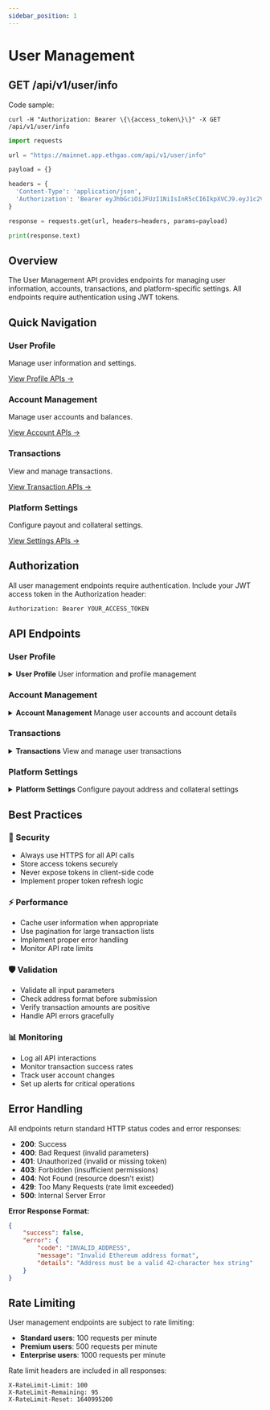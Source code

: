 ```yaml
---
sidebar_position: 1
---
```



# User Management

## GET /api/v1/user/info

Code sample:

```http
curl -H "Authorization: Bearer \{\{access_token\}\}" -X GET /api/v1/user/info
```

```python
import requests

url = "https://mainnet.app.ethgas.com/api/v1/user/info"

payload = {}

headers = {
  'Content-Type': 'application/json',
  'Authorization': 'Bearer eyJhbGciOiJFUzI1NiIsInR5cCI6IkpXVCJ9.eyJ1c2VyIjp7InVzZXJJZCI6MzEsImFkZHJlc3MiOiIweDVjODEyYzlhNjdlNjkwMGViMjBmM2YzMWQwZWNjZTUyM2Q2YTVjMDMiLCJyb2xlcyI6WyJST0xFX1VTRVIiXX0sImFjY2Vzc190eXBlIjoiYWNjZXNzX3Rva2VuIiwiaWF0IjoxNjk3NDQ5MTM0LCJleHAiOjE2OTc0NTI3MzR9.reUyFbhlJ6ZXSUypWiWeikaPQdbcRB_ZgB2k4NxcKbJS1K9J1GZnfXl9GrYOmS67L19gC-wfKqSPN4-7T3Xk0w'
}

response = requests.get(url, headers=headers, params=payload)

print(response.text)
```

## Overview

The User Management API provides endpoints for managing user information, accounts, transactions, and platform-specific settings. All endpoints require authentication using JWT tokens.

## Quick Navigation

<div className="row" style={{ marginBottom: '2rem' }}>
  <div className="col col--3">
    <div className="feature-card text--center" style={{ height: '100%', display: 'flex', flexDirection: 'column', justifyContent: 'space-between' }}>
      <div>
        <h3>User Profile</h3>
        <p>Manage user information and settings.</p>
      </div>
      <div style={{ marginTop: '1.5rem' }}>
        <a href="#user-profile" className="button button--outline button--sm">
          View Profile APIs →
        </a>
      </div>
    </div>
  </div>
  <div className="col col--3">
    <div className="feature-card text--center" style={{ height: '100%', display: 'flex', flexDirection: 'column', justifyContent: 'space-between' }}>
      <div>
        <h3>Account Management</h3>
        <p>Manage user accounts and balances.</p>
      </div>
      <div style={{ marginTop: '1.5rem' }}>
        <a href="#account-management" className="button button--outline button--sm">
          View Account APIs →
        </a>
      </div>
    </div>
  </div>
  <div className="col col--3">
    <div className="feature-card text--center" style={{ height: '100%', display: 'flex', flexDirection: 'column', justifyContent: 'space-between' }}>
      <div>
        <h3>Transactions</h3>
        <p>View and manage transactions.</p>
      </div>
      <div style={{ marginTop: '1.5rem' }}>
        <a href="#transactions" className="button button--outline button--sm">
          View Transaction APIs →
        </a>
      </div>
    </div>
  </div>
  <div className="col col--3">
    <div className="feature-card text--center" style={{ height: '100%', display: 'flex', flexDirection: 'column', justifyContent: 'space-between' }}>
      <div>
        <h3>Platform Settings</h3>
        <p>Configure payout and collateral settings.</p>
      </div>
      <div style={{ marginTop: '1.5rem' }}>
        <a href="#platform-settings" className="button button--outline button--sm">
          View Settings APIs →
        </a>
      </div>
    </div>
  </div>
</div>

## Authorization

All user management endpoints require authentication. Include your JWT access token in the Authorization header:

```bash
Authorization: Bearer YOUR_ACCESS_TOKEN
```

## API Endpoints

### User Profile

<details className="api-category" id="user-profile">
<summary className="api-category-header">
  <strong>User Profile</strong>
  <span className="api-category-desc">User information and profile management</span>
</summary>

### GET /v1/user/info

<details className="api-endpoint" id="get-v1userinfo">
<summary className="api-endpoint-header">
  <span className="api-method-get">**GET**</span> `/v1/user/info` - Get user information
</summary>

**Code Example:**
<Tabs>
<TabItem value="http" label="HTTP" default>

```bash
curl -H "Authorization: Bearer \{\{access_token\}\}" -X GET /v1/user/info

</TabItem>
<TabItem value="python" label="Python">

```python

url = "https://mainnet.app.ethgas.com/api/v1/user/info"

headers = {
    'Authorization': 'Bearer <your-access-token>',
    'Content-Type': 'application/json'
}

response = requests.get(url, headers=headers)
print(response.text)
```

</TabItem>
</Tabs>

**Request Parameters:**

No parameters required.

**Response Example:**

```json
{
    "success": true,
    "data": {
        "user": {
            "userId": 78,
            "address": "0xe61f536f031f77c854b21652ab0f4fbe7cf3196f",
            "status": 1,
            "userType": 1,
            "userClass": 1,
            "accounts": [
                {
                    "accountId": 242,
                    "userId": 78,
                    "type": 1,
                    "name": "Current",
                    "status": 1,
                    "updateDate": 1698127521000
                },
                {
                    "accountId": 243,
                    "userId": 78,
                    "type": 2,
                    "name": "Preconf",
                    "status": 1,
                    "updateDate": 1698127521000
                }
            ]
        }
    }
}
```

**Response Body:**

| Name | Type | Description |
|------|------|-------------|
| `user` | User | User information and details |
| └ `userId` | number | Unique user identifier |
| └ `address` | string | User's wallet address |
| └ `status` | number | User account status |
| └ `userType` | number | User type classification |
| └ `userClass` | number | User class classification |
| └ `accounts` | array | List of user accounts |

</details>

### POST /v1/user/update

<details className="api-endpoint" id="post-v1userupdate">
<summary className="api-endpoint-header">
  <span className="api-method-post">**POST**</span> `/v1/user/update` - Update user display name
</summary>

**Code Example:**
<Tabs>
<TabItem value="http" label="HTTP" default>

```bash
curl -H "Authorization: Bearer \{\{access_token\}\}" -X POST /v1/user/update?displayName=NewDisplayName

</TabItem>
<TabItem value="python" label="Python">

```python
import requests

url = "https://mainnet.app.ethgas.com/api/v1/user/update"

headers = {
    'Authorization': 'Bearer <your-access-token>',
    'Content-Type': 'application/json'
}

params = {
    'displayName': 'NewDisplayName'
}

response = requests.post(url, headers=headers, params=params)
print(response.text)
```

</TabItem>
</Tabs>

**Request Parameters:**

| Parameter | Required | Type | Description |
|-----------|----------|------|-------------|
| `displayName` | YES | string | New user display name |

**Response Example:**

```json
{
    "success": true,
    "data": {
        "message": "User updated successfully"
    }
}
```

**Response Body:**

| Name | Type | Description |
|------|------|-------------|
| `success` | boolean | Update operation status |
| `message` | string | Success message |

</details>

</details>

### Account Management

<details className="api-category" id="account-management">
<summary className="api-category-header">
  <strong>Account Management</strong>
  <span className="api-category-desc">Manage user accounts and account details</span>
</summary>

### GET /v1/user/accounts

<details className="api-endpoint" id="get-v1useraccounts">
<summary className="api-endpoint-header">
  <span className="api-method-get">**GET**</span> `/v1/user/accounts` - Get user accounts
</summary>

**Code Example:**
<Tabs>
<TabItem value="http" label="HTTP" default>

```bash
curl -H "Authorization: Bearer \{\{access_token\}\}" -X GET /v1/user/accounts

</TabItem>
<TabItem value="python" label="Python">

```python

url = "https://mainnet.app.ethgas.com/api/v1/user/accounts"

headers = {
    'Authorization': 'Bearer <your-access-token>',
    'Content-Type': 'application/json'
}

response = requests.get(url, headers=headers)
print(response.text)
```

</TabItem>
</Tabs>

**Request Parameters:**

No parameters required.

**Response Example:**

```json
{
    "success": true,
    "data": {
        "accounts": [
            {
                "accountId": 242,
                "userId": 78,
                "type": 1,
                "name": "Current",
                "status": 1,
                "updateDate": 1698127521000
            },
            {
                "accountId": 243,
                "userId": 78,
                "type": 2,
                "name": "Preconf",
                "status": 1,
                "updateDate": 1698127521000
            }
        ]
    }
}
```

**Response Body:**

| Name | Type | Description |
|------|------|-------------|
| `accounts` | array | List of user accounts |
| └ `accountId` | number | Unique account identifier |
| └ `userId` | number | User identifier |
| └ `type` | number | Account type (1: Current, 2: Preconf) |
| └ `name` | string | Account name |
| └ `status` | number | Account status |
| └ `updateDate` | number | Last update timestamp |

</details>

### GET /v1/user/account/\{accountId\}

<details className="api-endpoint" id="get-v1useraccount">
<summary className="api-endpoint-header">
  <span className="api-method-get">**GET**</span> <code>/v1/user/account/\{accountId\}</code> - Get account details
</summary>

**Code Example:**
<Tabs>
<TabItem value="http" label="HTTP" default>

```bash
curl -H "Authorization: Bearer \{\{access_token\}\}" -X GET /v1/user/account/242

</TabItem>
<TabItem value="python" label="Python">

```python
import requests

url = "https://mainnet.app.ethgas.com/api/v1/user/account/242"

headers = {
    'Authorization': 'Bearer <your-access-token>',
    'Content-Type': 'application/json'
}

response = requests.get(url, headers=headers)
print(response.text)
```

</TabItem>
</Tabs>

**Request Parameters:**

| Parameter | Required | Type | Description |
|-----------|----------|------|-------------|
| `accountId` | YES | string | Account identifier |

**Response Example:**

```json
{
    "success": true,
    "data": {
        "account": {
            "accountId": 242,
            "userId": 78,
            "type": 1,
            "name": "Current",
            "status": 1,
            "updateDate": 1698127521000
        }
    }
}
```

**Response Body:**

| Name | Type | Description |
|------|------|-------------|
| `account` | Account | Account details |
| └ `accountId` | number | Unique account identifier |
| └ `userId` | number | User identifier |
| └ `type` | number | Account type |
| └ `name` | string | Account name |
| └ `status` | number | Account status |
| └ `updateDate` | number | Last update timestamp |

</details>

### POST /v1/user/account/transfer/token

<details className="api-endpoint" id="post-v1useraccounttransfer">
<summary className="api-endpoint-header">
  <span className="api-method-post">**POST**</span> `/v1/user/account/transfer/token` - Transfer tokens between accounts
</summary>

**Code Example:**
<Tabs>
<TabItem value="http" label="HTTP" default>

```bash
curl -H "Authorization: Bearer \{\{access_token\}\}" -X POST /v1/user/account/transfer/token \
  -H "Content-Type: application/json" \
  -d '{
    "fromAccountId": 242,
    "toAccountId": 243,
    "tokenId": 1,
    "amount": "1000000000000000000"
  }'
```

</TabItem>
<TabItem value="python" label="Python">

```python
import requests

url = "https://mainnet.app.ethgas.com/api/v1/user/account/transfer/token"

headers = {
    'Authorization': 'Bearer <your-access-token>',
    'Content-Type': 'application/json'
}

data = {
    'fromAccountId': 242,
    'toAccountId': 243,
    'tokenId': 1,
    'amount': '1000000000000000000'
}

response = requests.post(url, headers=headers, json=data)
print(response.text)
```

</TabItem>
</Tabs>

**Request Parameters:**

| Parameter | Required | Type | Description |
|-----------|----------|------|-------------|
| `fromAccountId` | YES | number | Source account ID |
| `toAccountId` | YES | number | Destination account ID |
| `tokenId` | YES | number | Token identifier |
| `amount` | YES | string | Transfer amount (in wei) |

**Response Example:**

```json
{
    "success": true,
    "data": {
        "message": "Transfer completed successfully",
        "transactionId": "0x1234567890abcdef..."
    }
}
```

**Response Body:**

| Name | Type | Description |
|------|------|-------------|
| `success` | boolean | Transfer operation status |
| `message` | string | Success message |
| `transactionId` | string | Transaction identifier |

</details>

</details>

### Transactions

<details className="api-category" id="transactions">
<summary className="api-category-header">
  <strong>Transactions</strong>
  <span className="api-category-desc">View and manage user transactions</span>
</summary>

### GET /v1/user/account/\{accountId\}/txs

<details className="api-endpoint" id="get-v1useraccounttxs">
<summary className="api-endpoint-header">
  <span className="api-method-get">**GET**</span> <code>/v1/user/account/\{accountId\}/txs</code> - Get account transactions
</summary>

**Code Example:**
<Tabs>
<TabItem value="http" label="HTTP" default>

```bash
curl -H "Authorization: Bearer \{\{access_token\}\}" -X GET /v1/user/account/242/txs

</TabItem>
<TabItem value="python" label="Python">

```python

url = "https://mainnet.app.ethgas.com/api/v1/user/account/242/txs"

headers = {
    'Authorization': 'Bearer <your-access-token>',
    'Content-Type': 'application/json'
}

response = requests.get(url, headers=headers)
print(response.text)
```

</TabItem>
</Tabs>

**Request Parameters:**

| Parameter | Required | Type | Description |
|-----------|----------|------|-------------|
| `accountId` | YES | string | Account identifier |

**Response Example:**

```json
{
    "success": true,
    "data": {
        "transactions": [
            {
                "txId": "0x1234567890abcdef...",
                "accountId": 242,
                "type": "deposit",
                "amount": "1000000000000000000",
                "status": "confirmed",
                "timestamp": 1698127521000
            }
        ]
    }
}
```

**Response Body:**

| Name | Type | Description |
|------|------|-------------|
| `transactions` | array | List of account transactions |
| └ `txId` | string | Transaction hash |
| └ `accountId` | number | Account identifier |
| └ `type` | string | Transaction type |
| └ `amount` | string | Transaction amount |
| └ `status` | string | Transaction status |
| └ `timestamp` | number | Transaction timestamp |

</details>

### GET /v1/user/account/txs

<details className="api-endpoint" id="get-v1useraccountalltxs">
<summary className="api-endpoint-header">
  <span className="api-method-get">**GET**</span> `/v1/user/account/txs` - Get all user transactions
</summary>

**Code Example:**
<Tabs>
<TabItem value="http" label="HTTP" default>

```bash
curl -H "Authorization: Bearer \{\{access_token\}\}" -X GET /v1/user/account/txs

</TabItem>
<TabItem value="python" label="Python">

```python
import requests

url = "https://mainnet.app.ethgas.com/api/v1/user/account/txs"

headers = {
    'Authorization': 'Bearer <your-access-token>',
    'Content-Type': 'application/json'
}

response = requests.get(url, headers=headers)
print(response.text)
```

</TabItem>
</Tabs>

**Request Parameters:**

No parameters required.

**Response Example:**

```json
{
    "success": true,
    "data": {
        "transactions": [
            {
                "txId": "0x1234567890abcdef...",
                "accountId": 242,
                "type": "deposit",
                "amount": "1000000000000000000",
                "status": "confirmed",
                "timestamp": 1698127521000
            },
            {
                "txId": "0xabcdef1234567890...",
                "accountId": 243,
                "type": "withdrawal",
                "amount": "500000000000000000",
                "status": "pending",
                "timestamp": 1698127600000
            }
        ]
    }
}
```

**Response Body:**

| Name | Type | Description |
|------|------|-------------|
| `transactions` | array | List of all user transactions across all accounts |

</details>

</details>

### Platform Settings

<details className="api-category" id="platform-settings">
<summary className="api-category-header">
  <strong>Platform Settings</strong>
  <span className="api-category-desc">Configure payout address and collateral settings</span>
</summary>

### POST /v1/user/payoutAddress

<details className="api-endpoint" id="post-v1userpayoutaddress">
<summary className="api-endpoint-header">
  <span className="api-method-post">**POST**</span> `/v1/user/payoutAddress` - Update user payout address
</summary>

**Code Example:**
<Tabs>
<TabItem value="http" label="HTTP" default>

```bash
curl -H "Authorization: Bearer \{\{access_token\}\}" -X POST /v1/user/payoutAddress?payoutAddress=0x1234567890abcdef1234567890abcdef12345678

</TabItem>
<TabItem value="python" label="Python">

```python

url = "https://mainnet.app.ethgas.com/api/v1/user/payoutAddress"

headers = {
    'Authorization': 'Bearer <your-access-token>',
    'Content-Type': 'application/json'
}

params = {
    'payoutAddress': '0x1234567890abcdef1234567890abcdef12345678'
}

response = requests.post(url, headers=headers, params=params)
print(response.text)
```

</TabItem>
</Tabs>

**Request Parameters:**

| Parameter | Required | Type | Description |
|-----------|----------|------|-------------|
| `payoutAddress` | YES | string | User's payout address (must be valid Ethereum address) |

**Response Example:**

```json
{
    "success": true,
    "data": {
        "message": "Payout address updated successfully"
    }
}
```

**Response Body:**

| Name | Type | Description |
|------|------|-------------|
| `success` | boolean | Update operation status |
| `message` | string | Success message |

</details>

### POST /v1/user/collateralPerSlot

<details className="api-endpoint" id="post-v1usercollateralperslot">
<summary className="api-endpoint-header">
  <span className="api-method-post">**POST**</span> `/v1/user/collateralPerSlot` - Update user collateral per slot
</summary>

**Code Example:**
<Tabs>
<TabItem value="http" label="HTTP" default>

```bash
curl -H "Authorization: Bearer \{\{access_token\}\}" -X POST /v1/user/collateralPerSlot?collateralPerSlot=1000000000000000000

</TabItem>
<TabItem value="python" label="Python">

```python
import requests

url = "https://mainnet.app.ethgas.com/api/v1/user/collateralPerSlot"

headers = {
    'Authorization': 'Bearer <your-access-token>',
    'Content-Type': 'application/json'
}

params = {
    'collateralPerSlot': '1000000000000000000'
}

response = requests.post(url, headers=headers, params=params)
print(response.text)
```

</TabItem>
</Tabs>

**Request Parameters:**

| Parameter | Required | Type | Description |
|-----------|----------|------|-------------|
| `collateralPerSlot` | YES | string | Collateral amount per slot (in wei) |

**Response Example:**

```json
{
    "success": true,
    "data": {
        "message": "Collateral per slot updated successfully"
    }
}
```

**Response Body:**

| Name | Type | Description |
|------|------|-------------|
| `success` | boolean | Update operation status |
| `message` | string | Success message |

</details>

</details>

## Best Practices

<div className="row" style={{ marginTop: '2rem' }}>
  <div className="col col--6">
    <div className="feature-card">
      <h3>🔐 Security</h3>
      <ul>
        <li>Always use HTTPS for all API calls</li>
        <li>Store access tokens securely</li>
        <li>Never expose tokens in client-side code</li>
        <li>Implement proper token refresh logic</li>
      </ul>
    </div>
  </div>
  <div className="col col--6">
    <div className="feature-card">
      <h3>⚡ Performance</h3>
      <ul>
        <li>Cache user information when appropriate</li>
        <li>Use pagination for large transaction lists</li>
        <li>Implement proper error handling</li>
        <li>Monitor API rate limits</li>
      </ul>
    </div>
  </div>
</div>

<div className="row" style={{ marginTop: '1rem' }}>
  <div className="col col--6">
    <div className="feature-card">
      <h3>🛡️ Validation</h3>
      <ul>
        <li>Validate all input parameters</li>
        <li>Check address format before submission</li>
        <li>Verify transaction amounts are positive</li>
        <li>Handle API errors gracefully</li>
      </ul>
    </div>
  </div>
  <div className="col col--6">
    <div className="feature-card">
      <h3>📊 Monitoring</h3>
      <ul>
        <li>Log all API interactions</li>
        <li>Monitor transaction success rates</li>
        <li>Track user account changes</li>
        <li>Set up alerts for critical operations</li>
      </ul>
    </div>
  </div>
</div>

## Error Handling

All endpoints return standard HTTP status codes and error responses:

- **200**: Success
- **400**: Bad Request (invalid parameters)
- **401**: Unauthorized (invalid or missing token)
- **403**: Forbidden (insufficient permissions)
- **404**: Not Found (resource doesn't exist)
- **429**: Too Many Requests (rate limit exceeded)
- **500**: Internal Server Error

**Error Response Format:**

```json
{
    "success": false,
    "error": {
        "code": "INVALID_ADDRESS",
        "message": "Invalid Ethereum address format",
        "details": "Address must be a valid 42-character hex string"
    }
}
```

## Rate Limiting

User management endpoints are subject to rate limiting:

- **Standard users**: 100 requests per minute
- **Premium users**: 500 requests per minute
- **Enterprise users**: 1000 requests per minute

Rate limit headers are included in all responses:

```
X-RateLimit-Limit: 100
X-RateLimit-Remaining: 95
X-RateLimit-Reset: 1640995200
``` 
